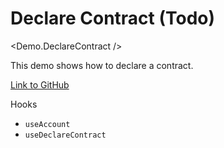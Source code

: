 
# Declare Contract (Todo)

<Demo.DeclareContract />

This demo shows how to declare a contract.

[Link to GitHub](https://github.com/apibara/starknet-react/blob/main/docs/components/demo/declare-contract.tsx)

Hooks

- `useAccount`
- `useDeclareContract`
